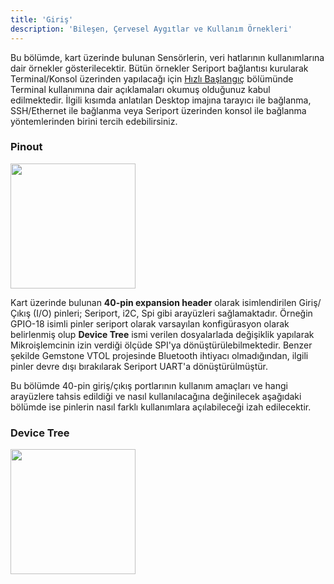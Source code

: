 ```yaml
---
title: 'Giriş'
description: 'Bileşen, Çervesel Aygıtlar ve Kullanım Örnekleri'
---
```


Bu bölümde, kart üzerinde bulunan Sensörlerin, veri hatlarının kullanımlarına dair örnekler gösterilecektir.
Bütün örnekler Seriport bağlantısı kurularak Terminal/Konsol üzerinden yapılacağı için
[Hızlı Başlangıç](./quickstart) bölümünde Terminal kullanımına dair açıklamaları okumuş olduğunuz
kabul edilmektedir. İlgili kısımda anlatılan Desktop imajına tarayıcı ile bağlanma, SSH/Ethernet ile bağlanma
veya Seriport üzerinden konsol ile bağlanma yöntemlerinden birini tercih edebilirsiniz.

### Pinout

<Frame caption="Todo: 40-Pin Header ile farklı özelliklerin eklenmesi">
  <img height="200" width="200" src="/images/under-construction.png" />
</Frame>

Kart üzerinde bulunan **40-pin expansion header** olarak isimlendirilen Giriş/Çıkış (I/O) pinleri; Seriport, i2C, Spi
gibi arayüzleri sağlamaktadır. Örneğin GPIO-18 isimli pinler seriport olarak varsayılan konfigürasyon olarak belirlenmiş
olup **Device Tree** ismi verilen dosyalarlada değişiklik yapılarak Mikroişlemcinin izin verdiği ölçüde SPI'ya
dönüştürülebilmektedir. Benzer şekilde Gemstone VTOL projesinde Bluetooth ihtiyacı olmadığından, ilgili pinler devre
dışı bırakılarak Seriport UART'a dönüştürülmüştür.

Bu bölümde 40-pin giriş/çıkış portlarının kullanım amaçları ve hangi arayüzlere tahsis edildiği ve nasıl
kullanılacağına değinilecek aşağıdaki bölümde ise pinlerin nasıl farklı kullanımlara açılabileceği izah edilecektir.

### Device Tree

<Frame caption="Todo: Device Tree">
  <img height="200" width="200" src="/images/under-construction.png" />
</Frame>

